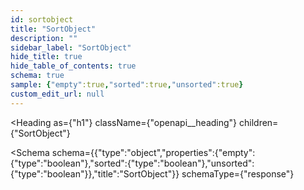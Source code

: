 ```yaml
---
id: sortobject
title: "SortObject"
description: ""
sidebar_label: "SortObject"
hide_title: true
hide_table_of_contents: true
schema: true
sample: {"empty":true,"sorted":true,"unsorted":true}
custom_edit_url: null
---
```



<Heading
  as={"h1"}
  className={"openapi__heading"}
  children={"SortObject"}
>
</Heading>





<Schema
  schema={{"type":"object","properties":{"empty":{"type":"boolean"},"sorted":{"type":"boolean"},"unsorted":{"type":"boolean"}},"title":"SortObject"}}
  schemaType={"response"}
>
  
</Schema>
            